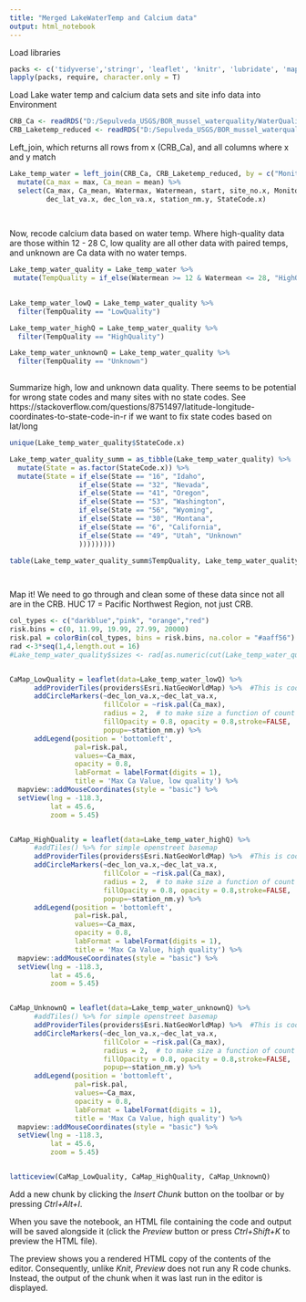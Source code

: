 ```yaml
---
title: "Merged LakeWaterTemp and Calcium data"
output: html_notebook
---
```

Load libraries
```r

packs <- c('tidyverse','stringr', 'leaflet', 'knitr', 'lubridate', 'mapview')
lapply(packs, require, character.only = T)
```



Load Lake water temp and calcium data sets and site info data into Environment
```r
CRB_Ca <- readRDS("D:/Sepulveda_USGS/BOR_mussel_waterquality/WaterQuality/Data/processed/CRB_Ca.rds")
CRB_Laketemp_reduced <- readRDS("D:/Sepulveda_USGS/BOR_mussel_waterquality/WaterQuality/Data/processed/CRB_Laketemp_reduced.rds")
```

Left_join, which returns all rows from x (CRB_Ca), and all columns where x and y match
```r

Lake_temp_water = left_join(CRB_Ca, CRB_Laketemp_reduced, by = c("MonitoringLocationIdentifier", "start"="Waterstart")) %>% 
  mutate(Ca_max = max, Ca_mean = mean) %>% 
  select(Ca_max, Ca_mean, Watermax, Watermean, start, site_no.x, MonitoringLocationIdentifier,
         dec_lat_va.x, dec_lon_va.x, station_nm.y, StateCode.x)
  
  


```


Now, recode calcium data based on water temp.  Where high-quality data are those within 12 - 28 C, low quality are all other data with paired temps, and unknown are Ca data with no water temps. 

```r
Lake_temp_water_quality = Lake_temp_water %>%
 mutate(TempQuality = if_else(Watermean >= 12 & Watermean <= 28, "HighQuality", "LowQuality", missing = "Unknown"))
  

Lake_temp_water_lowQ = Lake_temp_water_quality %>% 
  filter(TempQuality == "LowQuality")

Lake_temp_water_highQ = Lake_temp_water_quality %>% 
  filter(TempQuality == "HighQuality")

Lake_temp_water_unknownQ = Lake_temp_water_quality %>% 
  filter(TempQuality == "Unknown")
  
```


Summarize high, low and unknown data quality. There seems to be potential for wrong state codes and many sites with no state codes. See https://stackoverflow.com/questions/8751497/latitude-longitude-coordinates-to-state-code-in-r if we want to fix state codes based on lat/long
```r
unique(Lake_temp_water_quality$StateCode.x)

Lake_temp_water_quality_summ = as_tibble(Lake_temp_water_quality) %>% 
  mutate(State = as.factor(StateCode.x)) %>% 
  mutate(State = if_else(State == "16", "Idaho",
                 if_else(State == "32", "Nevada",
                 if_else(State == "41", "Oregon",
                 if_else(State == "53", "Washington",
                 if_else(State == "56", "Wyoming",
                 if_else(State == "30", "Montana",
                 if_else(State == "6", "California",
                 if_else(State == "49", "Utah", "Unknown"
                 )))))))))

table(Lake_temp_water_quality_summ$TempQuality, Lake_temp_water_quality_summ$State)
  



```




Map it!  We need to go through and clean some of these data since not all are in the CRB.  HUC 17 = Pacific Northwest Region, not just CRB. 
```r

col_types <- c("darkblue","pink", "orange","red")  
risk.bins = c(0, 11.99, 19.99, 27.99, 20000)
risk.pal = colorBin(col_types, bins = risk.bins, na.color = "#aaff56")
rad <-3*seq(1,4,length.out = 16)
#Lake_temp_water_quality$sizes <- rad[as.numeric(cut(Lake_temp_water_quality$count, breaks=16))]


CaMap_LowQuality = leaflet(data=Lake_temp_water_lowQ) %>% 
      addProviderTiles(providers$Esri.NatGeoWorldMap) %>%  #This is cool... https://rstudio.github.io/leaflet/basemaps.html
      addCircleMarkers(~dec_lon_va.x,~dec_lat_va.x,
                       fillColor = ~risk.pal(Ca_max),
                       radius = 2,  # to make size a function of count replace with ~sizes
                       fillOpacity = 0.8, opacity = 0.8,stroke=FALSE,
                       popup=~station_nm.y) %>%
      addLegend(position = 'bottomleft',
                pal=risk.pal,
                values=~Ca_max,
                opacity = 0.8,
                labFormat = labelFormat(digits = 1), 
                title = 'Max Ca Value, low quality') %>% 
  mapview::addMouseCoordinates(style = "basic") %>% 
  setView(lng = -118.3,
          lat = 45.6,
          zoom = 5.45)


CaMap_HighQuality = leaflet(data=Lake_temp_water_highQ) %>% 
      #addTiles() %>% for simple openstreet basemap
      addProviderTiles(providers$Esri.NatGeoWorldMap) %>%  #This is cool... https://rstudio.github.io/leaflet/basemaps.html
      addCircleMarkers(~dec_lon_va.x,~dec_lat_va.x,
                       fillColor = ~risk.pal(Ca_max),
                       radius = 2,  # to make size a function of count replace with ~sizes
                       fillOpacity = 0.8, opacity = 0.8,stroke=FALSE,
                       popup=~station_nm.y) %>%
      addLegend(position = 'bottomleft',
                pal=risk.pal,
                values=~Ca_max,
                opacity = 0.8,
                labFormat = labelFormat(digits = 1), 
                title = 'Max Ca Value, high quality') %>% 
  mapview::addMouseCoordinates(style = "basic") %>% 
  setView(lng = -118.3,
          lat = 45.6,
          zoom = 5.45)


CaMap_UnknownQ = leaflet(data=Lake_temp_water_unknownQ) %>% 
      #addTiles() %>% for simple openstreet basemap
      addProviderTiles(providers$Esri.NatGeoWorldMap) %>%  #This is cool... https://rstudio.github.io/leaflet/basemaps.html
      addCircleMarkers(~dec_lon_va.x,~dec_lat_va.x,
                       fillColor = ~risk.pal(Ca_max),
                       radius = 2,  # to make size a function of count replace with ~sizes
                       fillOpacity = 0.8, opacity = 0.8,stroke=FALSE,
                       popup=~station_nm.y) %>%
      addLegend(position = 'bottomleft',
                pal=risk.pal,
                values=~Ca_max,
                opacity = 0.8,
                labFormat = labelFormat(digits = 1), 
                title = 'Max Ca Value, high quality') %>% 
  mapview::addMouseCoordinates(style = "basic") %>% 
  setView(lng = -118.3,
          lat = 45.6,
          zoom = 5.45)


latticeview(CaMap_LowQuality, CaMap_HighQuality, CaMap_UnknownQ)

```






Add a new chunk by clicking the *Insert Chunk* button on the toolbar or by pressing *Ctrl+Alt+I*.

When you save the notebook, an HTML file containing the code and output will be saved alongside it (click the *Preview* button or press *Ctrl+Shift+K* to preview the HTML file).

The preview shows you a rendered HTML copy of the contents of the editor. Consequently, unlike *Knit*, *Preview* does not run any R code chunks. Instead, the output of the chunk when it was last run in the editor is displayed.
